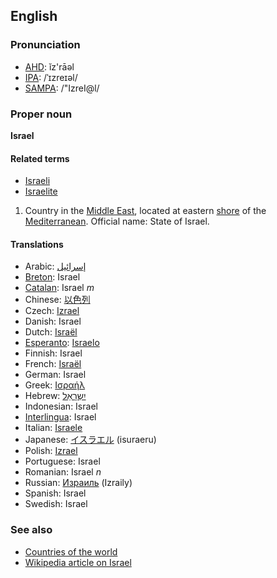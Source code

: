 ==English==
===Pronunciation===
*[[w:AHD|AHD]]: ĭz'rāəl
*[[w:IPA|IPA]]: /ˈɪzreɪəl/
*[[w:SAMPA|SAMPA]]: /"IzreI@l/

===Proper noun===
'''Israel'''

====Related terms====
*[[Israeli]]
*[[Israelite]]

# Country in the [[Middle East]], located at eastern [[shore]] of the [[Mediterranean]]. Official name: State of Israel.

====Translations====
*Arabic: [[إسرائيل]]
*[[Breton]]: Israel
*[[Catalan]]: Israel ''m''
*Chinese: [[以色列]]
*Czech: [[Izrael]]
*Danish: Israel
*Dutch: [[Israël]]
*[[Esperanto]]: [[Israelo]]
*Finnish: Israel
*French: [[Israël]]
*German: Israel
*Greek: [[Ισραήλ]]
*Hebrew: [[ישראל|יִשְרָאֵל]]
*Indonesian: Israel
*[[Interlingua]]: Israel
*Italian: [[Israele]]
*Japanese: [[イスラエル]] (isuraeru)
*Polish: [[Izrael]]
*Portuguese: Israel
*Romanian: Israel ''n''
*Russian: [[Израиль]] (Izraily)
*Spanish: Israel
*Swedish: Israel

===See also===
*[[Countries of the world]]
*[[w:Israel|Wikipedia article on Israel]]